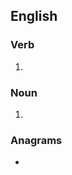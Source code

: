 ==English==

===Verb===
{{head|en|verb form}}

# {{en-third-person singular of|video}}

===Noun===
{{head|en|noun plural form}}

# {{misspelling of|lang=en|videos}}

===Anagrams===
* {{anagrams|en|a=deeiosv|voidees}}